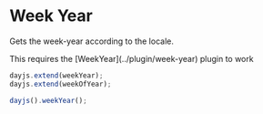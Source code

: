 
# Week Year

Gets the week-year according to the locale.

<Callout>
  This requires the [WeekYear](../plugin/week-year) plugin to work
</Callout>

```javascript
dayjs.extend(weekYear);
dayjs.extend(weekOfYear);

dayjs().weekYear();
```
